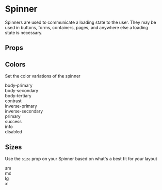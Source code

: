 
<Meta title="Components/Spinner/Overview" component={Spinner} />

# Spinner

Spinners are used to communicate a loading state to the user.
They may be used in buttons, forms, containers, pages,
and anywhere else a loading state is necessary.

<Canvas isExpanded>
  <Spinner />
</Canvas>

## Props

<ArgsTable of={Spinner} />

## Colors

Set the color variations of the spinner

<Canvas>
  <Story name="Colors">
    <Box display="block" childGap="md">
      <Box direction="row" gap="sm">
        <Spinner color="body-primary" />
        <div>body-primary</div>
      </Box>
      <Box direction="row" gap="sm">
        <Spinner color="body-secondary" />
        <div>body-secondary</div>
      </Box>
      <Box direction="row" gap="sm">
        <Spinner color="body-tertiary" />
        <div>body-tertiary</div>
      </Box>
      <Box direction="row" gap="sm">
        <Spinner color="contrast" />
        <div>contrast</div>
      </Box>
      <Box direction="row" gap="sm">
        <Spinner color="inverse-primary" />
        <div>inverse-primary</div>
      </Box>
      <Box direction="row" gap="sm">
        <Spinner color="inverse-secondary" />
        <div>inverse-secondary</div>
      </Box>
      <Box direction="row" gap="sm">
        <Spinner color="primary" />
        <div>primary</div>
      </Box>
      <Box direction="row" gap="sm">
        <Spinner color="success" />
        <div>success</div>
      </Box>
      <Box direction="row" gap="sm">
        <Spinner color="info" />
        <div>info</div>
      </Box>
      <Box direction="row" gap="sm">
        <Spinner color="disabled" />
        <div>disabled</div>
      </Box>
    </Box>
  </Story>
</Canvas>

## Sizes

Use the `size` prop on your Spinner based on what's a best fit for your layout

<Canvas>
  <Story name="Sizes">
    <Box direction="row" gap="md">
      <Box direction="row" gap="sm">
        <Spinner size="sm" />
        <div>sm</div>
      </Box>
      <Box direction="row" gap="sm">
        <Spinner size="md" />
        <div>md</div>
      </Box>
      <Box direction="row" gap="sm">
        <Spinner size="lg" />
        <div>lg</div>
      </Box>
      <Box direction="row" gap="sm">
        <Spinner size="xl" />
        <div>xl</div>
      </Box>
    </Box>
  </Story>
</Canvas>
